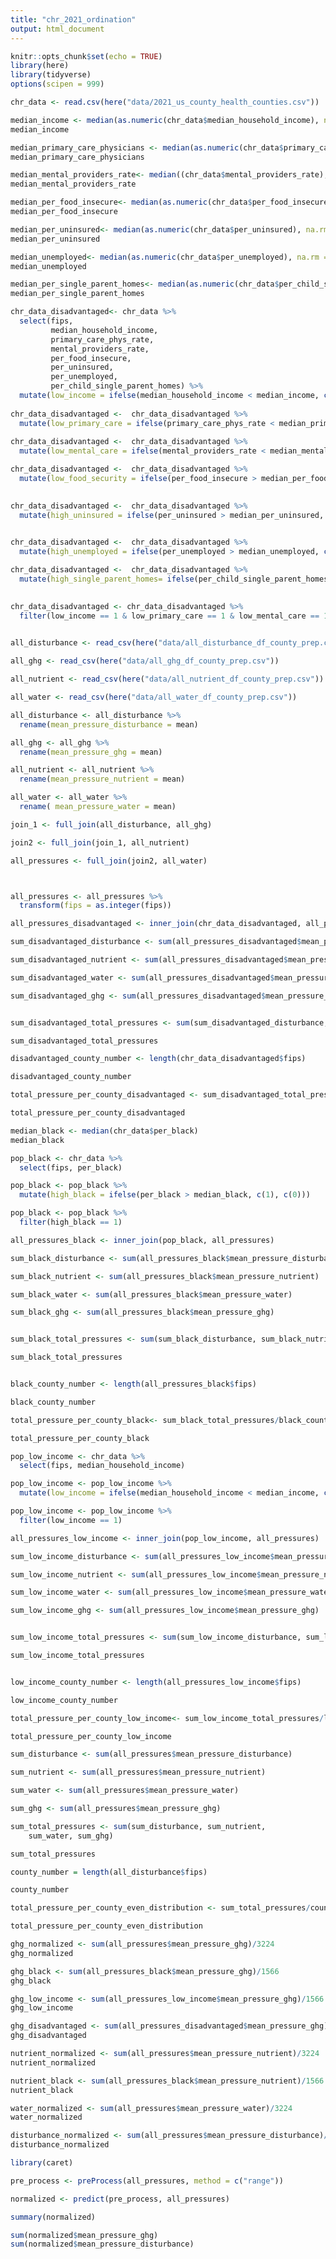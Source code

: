 ```yaml
---
title: "chr_2021_ordination"
output: html_document
---
```


```r
knitr::opts_chunk$set(echo = TRUE)
library(here)
library(tidyverse)
options(scipen = 999)
```

```r
chr_data <- read.csv(here("data/2021_us_county_health_counties.csv"))
```


```r
median_income <- median(as.numeric(chr_data$median_household_income), na.rm = TRUE)
median_income
```

```r
median_primary_care_physicians <- median(as.numeric(chr_data$primary_care_phys_rate), na.rm = TRUE)
median_primary_care_physicians
```


```r
median_mental_providers_rate<- median((chr_data$mental_providers_rate), na.rm = TRUE)
median_mental_providers_rate
```

```r
median_per_food_insecure<- median(as.numeric(chr_data$per_food_insecure), na.rm = TRUE)
median_per_food_insecure
```


```r
median_per_uninsured<- median(as.numeric(chr_data$per_uninsured), na.rm = TRUE)
median_per_uninsured
```



```r
median_unemployed<- median(as.numeric(chr_data$per_unemployed), na.rm = TRUE)
median_unemployed
```

```r
median_per_single_parent_homes<- median(as.numeric(chr_data$per_child_single_parent_homes), na.rm = TRUE)
median_per_single_parent_homes
```






```r
chr_data_disadvantaged<- chr_data %>% 
  select(fips,
         median_household_income,
         primary_care_phys_rate, 
         mental_providers_rate,
         per_food_insecure,
         per_uninsured,
         per_unemployed,
         per_child_single_parent_homes) %>% 
  mutate(low_income = ifelse(median_household_income < median_income, c(1), c(0))) 
 
chr_data_disadvantaged <-  chr_data_disadvantaged %>% 
  mutate(low_primary_care = ifelse(primary_care_phys_rate < median_primary_care_physicians, c(1), c(0))) 
 
chr_data_disadvantaged <-  chr_data_disadvantaged %>% 
  mutate(low_mental_care = ifelse(mental_providers_rate < median_mental_providers_rate, c(1), c(0))) 

chr_data_disadvantaged <-  chr_data_disadvantaged %>%         
  mutate(low_food_security = ifelse(per_food_insecure > median_per_food_insecure, c(1), c(0)))
       

chr_data_disadvantaged <-  chr_data_disadvantaged %>%         
  mutate(high_uninsured = ifelse(per_uninsured > median_per_uninsured, c(1), c(0)))
 

chr_data_disadvantaged <-  chr_data_disadvantaged %>%         
  mutate(high_unemployed = ifelse(per_unemployed > median_unemployed, c(1), c(0)))

chr_data_disadvantaged <-  chr_data_disadvantaged %>%         
  mutate(high_single_parent_homes= ifelse(per_child_single_parent_homes > median_per_single_parent_homes, c(1), c(0)))
 
```



```r
chr_data_disadvantaged <- chr_data_disadvantaged %>% 
  filter(low_income == 1 & low_primary_care == 1 & low_mental_care == 1 & low_food_security ==1 & high_uninsured ==1 & high_unemployed ==1 & high_single_parent_homes == 1)
  
```



```r
all_disturbance <- read_csv(here("data/all_disturbance_df_county_prep.csv"))

all_ghg <- read_csv(here("data/all_ghg_df_county_prep.csv"))

all_nutrient <- read_csv(here("data/all_nutrient_df_county_prep.csv"))

all_water <- read_csv(here("data/all_water_df_county_prep.csv"))
```



```r
all_disturbance <- all_disturbance %>% 
  rename(mean_pressure_disturbance = mean)

all_ghg <- all_ghg %>% 
  rename(mean_pressure_ghg = mean)

all_nutrient <- all_nutrient %>% 
  rename(mean_pressure_nutrient = mean)

all_water <- all_water %>% 
  rename( mean_pressure_water = mean)
```


```r
join_1 <- full_join(all_disturbance, all_ghg)

join2 <- full_join(join_1, all_nutrient)

all_pressures <- full_join(join2, all_water)



all_pressures <- all_pressures %>% 
  transform(fips = as.integer(fips))
```

```r
all_pressures_disadvantaged <- inner_join(chr_data_disadvantaged, all_pressures)
```

```r
sum_disadvantaged_disturbance <- sum(all_pressures_disadvantaged$mean_pressure_disturbance)

sum_disadvantaged_nutrient <- sum(all_pressures_disadvantaged$mean_pressure_nutrient)

sum_disadvantaged_water <- sum(all_pressures_disadvantaged$mean_pressure_water)

sum_disadvantaged_ghg <- sum(all_pressures_disadvantaged$mean_pressure_ghg)


sum_disadvantaged_total_pressures <- sum(sum_disadvantaged_disturbance, sum_disadvantaged_nutrient, sum_disadvantaged_water, sum_disadvantaged_ghg)

sum_disadvantaged_total_pressures

disadvantaged_county_number <- length(chr_data_disadvantaged$fips)

disadvantaged_county_number

total_pressure_per_county_disadvantaged <- sum_disadvantaged_total_pressures/disadvantaged_county_number

total_pressure_per_county_disadvantaged

```

```r
median_black <- median(chr_data$per_black)
median_black
```

```r
pop_black <- chr_data %>% 
  select(fips, per_black)

pop_black <- pop_black %>% 
  mutate(high_black = ifelse(per_black > median_black, c(1), c(0)))

pop_black <- pop_black %>% 
  filter(high_black == 1)

all_pressures_black <- inner_join(pop_black, all_pressures)


```

```r
sum_black_disturbance <- sum(all_pressures_black$mean_pressure_disturbance)

sum_black_nutrient <- sum(all_pressures_black$mean_pressure_nutrient)

sum_black_water <- sum(all_pressures_black$mean_pressure_water)

sum_black_ghg <- sum(all_pressures_black$mean_pressure_ghg)


sum_black_total_pressures <- sum(sum_black_disturbance, sum_black_nutrient, sum_black_water, sum_black_ghg)

sum_black_total_pressures


black_county_number <- length(all_pressures_black$fips)

black_county_number

total_pressure_per_county_black<- sum_black_total_pressures/black_county_number

total_pressure_per_county_black

```

```r
pop_low_income <- chr_data %>% 
  select(fips, median_household_income)

pop_low_income <- pop_low_income %>% 
  mutate(low_income = ifelse(median_household_income < median_income, c(1), c(0)))

pop_low_income <- pop_low_income %>% 
  filter(low_income == 1)

all_pressures_low_income <- inner_join(pop_low_income, all_pressures)
```
```r
sum_low_income_disturbance <- sum(all_pressures_low_income$mean_pressure_disturbance)

sum_low_income_nutrient <- sum(all_pressures_low_income$mean_pressure_nutrient)

sum_low_income_water <- sum(all_pressures_low_income$mean_pressure_water)

sum_low_income_ghg <- sum(all_pressures_low_income$mean_pressure_ghg)


sum_low_income_total_pressures <- sum(sum_low_income_disturbance, sum_low_income_nutrient, sum_low_income_water, sum_low_income_ghg)

sum_low_income_total_pressures


low_income_county_number <- length(all_pressures_low_income$fips)

low_income_county_number

total_pressure_per_county_low_income<- sum_low_income_total_pressures/low_income_county_number

total_pressure_per_county_low_income

```


```r
sum_disturbance <- sum(all_pressures$mean_pressure_disturbance)

sum_nutrient <- sum(all_pressures$mean_pressure_nutrient)

sum_water <- sum(all_pressures$mean_pressure_water)

sum_ghg <- sum(all_pressures$mean_pressure_ghg)

sum_total_pressures <- sum(sum_disturbance, sum_nutrient,
    sum_water, sum_ghg)

sum_total_pressures

county_number = length(all_disturbance$fips)

county_number

total_pressure_per_county_even_distribution <- sum_total_pressures/county_number

total_pressure_per_county_even_distribution
```


```r
ghg_normalized <- sum(all_pressures$mean_pressure_ghg)/3224
ghg_normalized

ghg_black <- sum(all_pressures_black$mean_pressure_ghg)/1566
ghg_black

ghg_low_income <- sum(all_pressures_low_income$mean_pressure_ghg)/1566
ghg_low_income

ghg_disadvantaged <- sum(all_pressures_disadvantaged$mean_pressure_ghg)/168
ghg_disadvantaged

nutrient_normalized <- sum(all_pressures$mean_pressure_nutrient)/3224
nutrient_normalized

nutrient_black <- sum(all_pressures_black$mean_pressure_nutrient)/1566
nutrient_black

water_normalized <- sum(all_pressures$mean_pressure_water)/3224
water_normalized

disturbance_normalized <- sum(all_pressures$mean_pressure_disturbance)/3224
disturbance_normalized
```

```r
library(caret)

pre_process <- preProcess(all_pressures, method = c("range"))

normalized <- predict(pre_process, all_pressures)

summary(normalized)

sum(normalized$mean_pressure_ghg)
sum(normalized$mean_pressure_disturbance)

```

